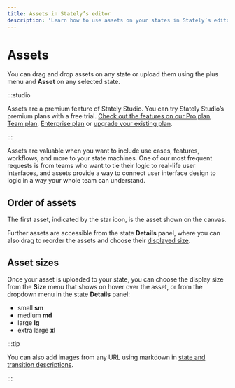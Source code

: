 ```yaml
---
title: Assets in Stately’s editor
description: 'Learn how to use assets on your states in Stately’s editor.'
---
```


# Assets

You can drag and drop assets on any state or upload them using the <Plus size={18} /> plus menu and <Paperclip size={18}/> **Asset** on any selected state.

:::studio

Assets are a premium feature of Stately Studio. You can try Stately Studio’s premium plans with a free trial. [Check out the features on our Pro plan](studio-pro-plan.mdx), [Team plan](studio-team-plan.mdx), [Enterprise plan](studio-enterprise-plan.mdx) or [upgrade your existing plan](https://stately.ai/registry/billing).

:::

Assets are valuable when you want to include use cases, features, workflows, and more to your state machines. One of our most frequent requests is from teams who want to tie their logic to real-life user interfaces, and assets provide a way to connect user interface design to logic in a way your whole team can understand.

<EmbedMachine embedURL="https://stately.ai/registry/editor/embed/c447d996-cef1-421d-a422-8be695668764?mode=design&machineId=bf81f493-6855-43e7-a6aa-4551f1acdc6e" title="State assets"/>

## Order of assets

The first asset, indicated by the <Star size={18}/> star icon, is the asset shown on the canvas. 

Further assets are accessible from the state <Info size={18}/> **Details** panel, where you can also drag to reorder the assets and choose their [displayed size](#asset-sizes).

## Asset sizes

Once your asset is uploaded to your state, you can choose the display size from the **Size** menu that shows on hover over the asset, or from the dropdown menu in the state <Info size={18}/> **Details** panel:

- small **sm**
- medium **md**
- large **lg**
- extra large **xl**

:::tip

You can also add images from any URL using markdown in [state and transition descriptions](descriptions.mdx).

:::
